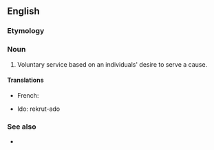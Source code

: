 ==English==

===Etymology===
{{suffix|en|enlist|ment}}

===Noun===
{{en-noun}}

# Voluntary service based on an individuals' desire to serve a cause.

====Translations====
{{trans-top|voluntary service}}
* French: {{t+|fr|enrôlement|m}}
{{trans-mid}}
* Ido: rekrut-ado
{{trans-bottom}}

===See also===
* {{l|en|enlist}}